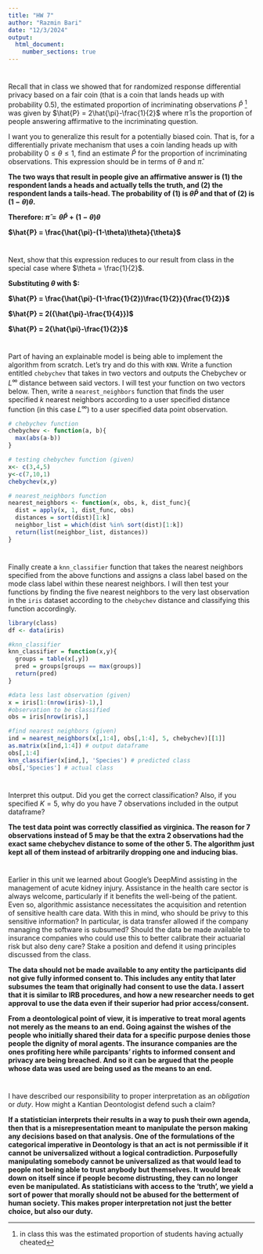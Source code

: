 ---
title: "HW 7"
author: "Razmin Bari"
date: "12/3/2024"
output: 
  html_document:
    number_sections: true
---

# 
Recall that in class we showed that for randomized response differential privacy based on a fair coin (that is a coin that lands heads up with probability $0.5$), the estimated proportion of incriminating observations $\hat{P}$ ^[in class this was the estimated proportion of students having actually cheated] was given by $\hat{P} = 2\hat{\pi}-\frac{1}{2}$ where $\hat{\pi}$ is the proportion of people answering affirmative to the incriminating question.  

I want you to generalize this result for a potentially biased coin.  That is, for a differentially private mechanism that uses a coin landing heads up with probability $0 \leq \theta \leq 1$, find an estimate $\hat{P}$ for the proportion of incriminating observations.  This expression should be in terms of $\theta$ and $\hat{\pi}$.  

**The two ways that result in people give an affirmative answer is (1) the respondent lands a heads and actually tells the truth, and (2) the respondent lands a tails-head. The probability of (1) is $\theta \hat{P}$ and that of (2) is $(1-\theta)\theta$.**

**Therefore: $\hat{\pi} = \theta \hat{P} + (1-\theta)\theta$**

**$\hat{P} = \frac{\hat{\pi}-(1-\theta)\theta}{\theta}$**

#
Next, show that this expression reduces to our result from class in the special case where $\theta = \frac{1}{2}$.

**Substituting $\theta$ with $\frac{1}{2}:**

**$\hat{P} = \frac{\hat{\pi}-(1-\frac{1}{2})\frac{1}{2}}{\frac{1}{2}}$**

**$\hat{P} = 2({\hat{\pi}-\frac{1}{4}})$**

**$\hat{P} = 2{\hat{\pi}-\frac{1}{2}}$**




#
Part of having an explainable model is being able to implement the algorithm from scratch.  Let's try and do this with `KNN`.  Write a function entitled `chebychev` that takes in two vectors and outputs the Chebychev or $L^\infty$ distance between said vectors.  I will test your function on two vectors below.  Then, write a `nearest_neighbors` function that finds the user specified $k$ nearest neighbors according to a user specified distance function (in this case $L^\infty$) to a user specified data point observation.  

```{r}
# chebychev function
chebychev <- function(a, b){
  max(abs(a-b))
}

# testing chebychev function (given)
x<- c(3,4,5)
y<-c(7,10,1)
chebychev(x,y)

# nearest_neighbors function
nearest_neighbors <- function(x, obs, k, dist_func){
  dist = apply(x, 1, dist_func, obs) 
  distances = sort(dist)[1:k]
  neighbor_list = which(dist %in% sort(dist)[1:k])
  return(list(neighbor_list, distances))
}

```

#
Finally create a `knn_classifier` function that takes the nearest neighbors specified from the above functions and assigns a class label based on the mode class label within these nearest neighbors.  I will then test your functions by finding the five nearest neighbors to the very last observation in the `iris` dataset according to the `chebychev` distance and classifying this function accordingly.  

```{r}
library(class)
df <- data(iris) 

#knn_classifier
knn_classifier = function(x,y){
  groups = table(x[,y])
  pred = groups[groups == max(groups)]
  return(pred)
}

#data less last observation (given)
x = iris[1:(nrow(iris)-1),]
#observation to be classified
obs = iris[nrow(iris),]

#find nearest neighbors (given)
ind = nearest_neighbors(x[,1:4], obs[,1:4], 5, chebychev)[[1]]
as.matrix(x[ind,1:4]) # output dataframe
obs[,1:4] 
knn_classifier(x[ind,], 'Species') # predicted class
obs[,'Species'] # actual class

```

# 
Interpret this output.  Did you get the correct classification?  Also, if you specified $K=5$, why do you have $7$ observations included in the output dataframe?

**The test data point was correctly classified as virginica. The reason for 7 observations instead of 5 may be that the extra 2 observations had the exact same chebychev distance to some of the other 5. The algorithm just kept all of them instead of arbitrarily dropping one and inducing bias.**




#
Earlier in this unit we learned about Google's DeepMind assisting in the management of acute kidney injury.  Assistance in the health care sector is always welcome, particularly if it benefits the well-being of the patient.  Even so, algorithmic assistance necessitates the acquisition and retention of sensitive health care data.  With this in mind, who should be privy to this sensitive information?  In particular, is data transfer allowed if the company managing the software is subsumed?  Should the data be made available to insurance companies who could use this to better calibrate their actuarial risk but also deny care?  Stake a position and defend it using principles discussed from the class.  

**The data should not be made available to any entity the participants did not give fully informed consent to. This includes any entity that later subsumes the team that originally had consent to use the data. I assert that it is similar to IRB procedures, and how a new researcher needs to get approval to use the data even if their superior had prior access/consent.**

**From a deontological point of view, it is imperative to treat moral agents not merely as the means to an end. Going against the wishes of the people who initially shared their data for a specific purpose denies those people the dignity of moral agents. The insurance companies are the ones profiting here while parcipants' rights to informed consent and privacy are being breached. And so it can be argued that the people whose data was used are being used as the means to an end.**

#
I have described our responsibility to proper interpretation as an *obligation* or *duty*.  How might a Kantian Deontologist defend such a claim?  

**If a statistician interprets their results in a way to push their own agenda, then that is a misrepresentation meant to manipulate the person making any decisions based on that analysis. One of the formulations of the categorical imperative in Deontology is that an act is not permissible if it cannot be universalized without a logical contradiction. Purposefully manipulating somebody cannot be universalized as that would lead to people not being able to trust anybody but themselves. It would break down on itself since if people become distrusting, they can no longer even be manipulated. As statisticians with access to the 'truth', we yield a sort of power that morally should not be abused for the betterment of human society. This makes proper interpretation not just the better choice, but also our duty.**


